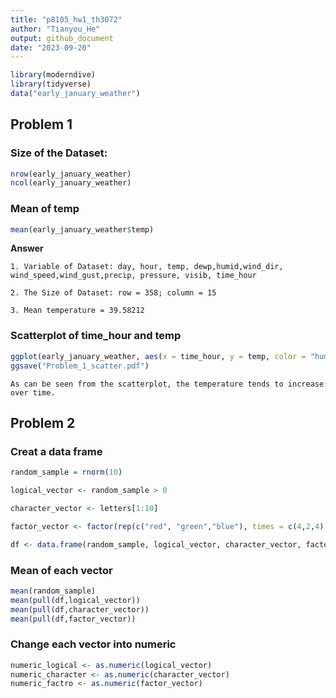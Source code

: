 ```yaml
---
title: "p8105_hw1_th3072"
author: "Tianyou_He"
output: github_document
date: "2023-09-20"
---
```


```r
library(moderndive)
library(tidyverse)
data("early_january_weather")
```

## Problem 1

### Size of the Dataset:
```r
nrow(early_january_weather)
ncol(early_january_weather)
```
### Mean of temp
```r
mean(early_january_weather$temp)
```
**Answer**

`1. Variable of Dataset: day, hour, temp, dewp,humid,wind_dir, wind_speed,wind_gust,precip, pressure, visib, time_hour`

`2. The Size of Dataset: row = 358; column = 15`

`3. Mean temperature = 39.58212`

### Scatterplot of time_hour and temp
```r
ggplot(early_january_weather, aes(x = time_hour, y = temp, color = "humid" )) + geom_point()
ggsave("Problem_1_scatter.pdf")
```

`As can be seen from the scatterplot, the temperature tends to increase over time.`

## Problem 2

### Creat a data frame
```r
random_sample = rnorm(10)

logical_vector <- random_sample > 0

character_vector <- letters[1:10]

factor_vector <- factor(rep(c("red", "green","blue"), times = c(4,2,4)))
```

```r
df <- data.frame(random_sample, logical_vector, character_vector, factor_vector)
```

### Mean of each vector
```r
mean(random_sample)
mean(pull(df,logical_vector))
mean(pull(df,character_vector))
mean(pull(df,factor_vector))
```

### Change each vector into numeric 
```r
numeric_logical <- as.numeric(logical_vector)
numeric_character <- as.numeric(character_vector)
numeric_factro <- as.numeric(factor_vector)
```

